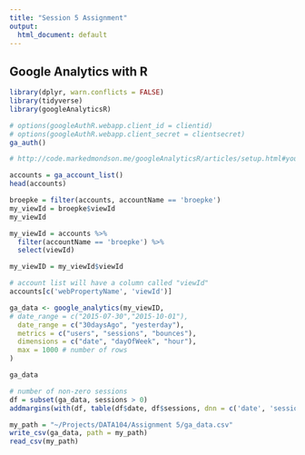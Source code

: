 ```yaml
---
title: "Session 5 Assignment"
output:
  html_document: default
---
```


## Google Analytics with R

```r
library(dplyr, warn.conflicts = FALSE)
library(tidyverse)
library(googleAnalyticsR)
```

```r
# options(googleAuthR.webapp.client_id = clientid)
# options(googleAuthR.webapp.client_secret = clientsecret)
ga_auth()

# http://code.markedmondson.me/googleAnalyticsR/articles/setup.html#your-own-google-project
```


```r
accounts = ga_account_list()
head(accounts)
```

```r
broepke = filter(accounts, accountName == 'broepke')
my_viewId = broepke$viewId
my_viewId
```


```r
my_viewId = accounts %>%
  filter(accountName == 'broepke') %>%
  select(viewId)

my_viewID = my_viewId$viewId
```


```r
# account list will have a column called "viewId"
accounts[c('webPropertyName', 'viewId')]
```


```r
ga_data <- google_analytics(my_viewID,
# date_range = c("2015-07-30","2015-10-01"), 
  date_range = c("30daysAgo", "yesterday"), 
  metrics = c("users", "sessions", "bounces"), 
  dimensions = c("date", "dayOfWeek", "hour"),
  max = 1000 # number of rows
)

ga_data
```

```r
# number of non-zero sessions
df = subset(ga_data, sessions > 0)
addmargins(with(df, table(df$date, df$sessions, dnn = c('date', 'sessions'))))
```


```r
my_path = "~/Projects/DATA104/Assignment 5/ga_data.csv"
write_csv(ga_data, path = my_path)
read_csv(my_path)
```


